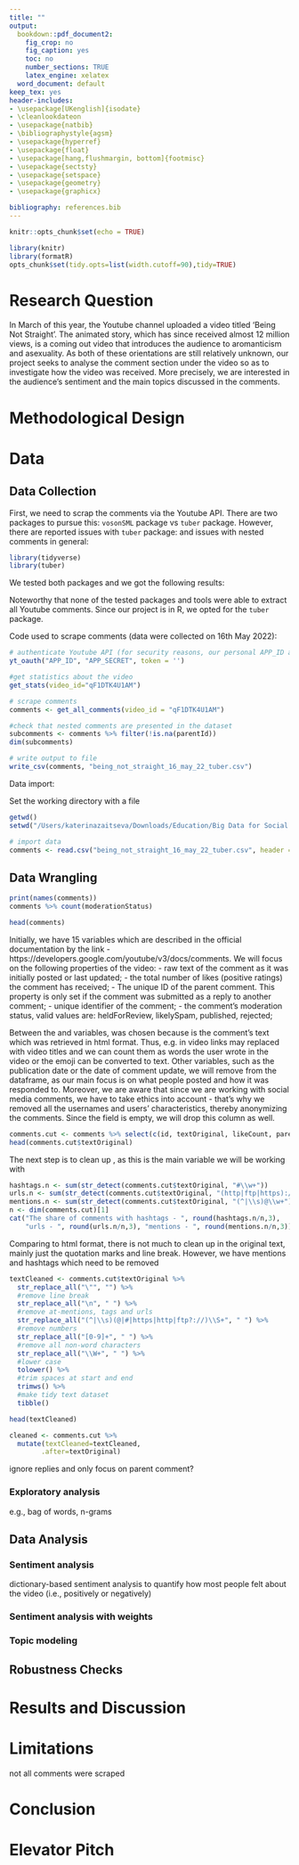```yaml
---
title: ""
output:
  bookdown::pdf_document2:
    fig_crop: no
    fig_caption: yes
    toc: no
    number_sections: TRUE
    latex_engine: xelatex
  word_document: default
keep_tex: yes
header-includes:
- \usepackage[UKenglish]{isodate}
- \cleanlookdateon
- \usepackage{natbib}
- \bibliographystyle{agsm}
- \usepackage{hyperref}
- \usepackage{float}
- \usepackage[hang,flushmargin, bottom]{footmisc}
- \usepackage{sectsty}
- \usepackage{setspace}
- \usepackage{geometry}
- \usepackage{graphicx}

bibliography: references.bib
---
```


\newgeometry{top=1.8in,bottom=1.8in,right=1in,left=1in}
\spacing{1.7}

\allsectionsfont{\centering}
\subsectionfont{\raggedright}
\subsubsectionfont{\raggedright}

\pagenumbering{gobble}

\begin{centering}
  \newcommand{\HRule}{\rule{\linewidth}{0.5mm}}
	\includegraphics[width=0.4\textwidth]{kuleuven_logo.png}\\[1cm]
	\textsc{\Large Collecting and Analyzing Big Data \\ for Social Sciences}\\[0.5cm]
	\textsc{\large B-KUL-S0K17A}\\[0.5cm]
	\HRule\\[0.6cm]
	{\huge\bfseries Assignment 2:} \\ [0.25cm]
	{\LARGE\bfseries Research Notebook}\\[0.2cm]
	\HRule\\[1.5cm]
	{\Large\textit{Group 24:}}\\
	\large Ekaterina \textsc{Zaitseva} - r0870363\\
	\large Emma \textsc{Schweidler} - r0883088 \\
	\large Jade \textsc{Willaert} - \\
	\vfill\vfill\vfill
	{\large\today}
	
\end{centering}

\allsectionsfont{\raggedright}

\singlespacing

 
\newpage

\newgeometry{top=1in,bottom=1in,right=1in,left=1in}
\pagenumbering{arabic} 

```r
knitr::opts_chunk$set(echo = TRUE)

library(knitr)
library(formatR)
opts_chunk$set(tidy.opts=list(width.cutoff=90),tidy=TRUE)
```

<!-- Make sure following aspects are included: short problem statement & research question (without extensive literature review), methodological design, description of data (collection), data cleaning/wrangling steps, analysis, robustness checks (if applicable), results, limitations, conclusion, pitch -->

# Research Question

In March of this year, the Youtube channel \citet{JaidenAnimationsVideo} uploaded a video titled ‘Being Not Straight’. The animated story, which has since received almost 12 million views, is a coming out video that introduces the audience to aromanticism and asexuality. As both of these orientations are still relatively unknown, our project seeks to analyse the comment section under the video so as to investigate how the video was received. More precisely, we are interested in the audience's sentiment and the main topics discussed in the comments.

# Methodological Design

# Data

## Data Collection

First, we need to scrap the comments via the Youtube API. There are two packages to pursue this: `vosonSML` package vs `tuber` package. However, there are reported issues with `tuber` package: \citep{IssuesTuber} and issues with nested comments in general: \citep{IssuesNestedComments} 

```r
library(tidyverse)
library(tuber)
```

We tested both packages and we got the following results:
\begin{itemize}
  \item comments under the video at the time of data collection: 231,866
  \item number of comments scraped with `tuber`: 180,743
  \item number of comments scraped with `vosonSML`: 151,884
  \item number of comments scraped with php tool \citep{RiederTools} (outwith R; only for benchmarking purposes): 218,848
\end{itemize}
  
Noteworthy that none of the tested packages and tools were able to extract all Youtube comments. Since our project is in R, we opted for the `tuber` package.

Code used to scrape comments (data were collected on 16th May 2022):

```r
# authenticate Youtube API (for security reasons, our personal APP_ID and APP_SECRET are not included in this script)
yt_oauth("APP_ID", "APP_SECRET", token = '')

#get statistics about the video
get_stats(video_id="qF1DTK4U1AM")

# scrape comments
comments <- get_all_comments(video_id = "qF1DTK4U1AM")

#check that nested comments are presented in the dataset
subcomments <- comments %>% filter(!is.na(parentId))
dim(subcomments)

# write output to file
write_csv(comments, "being_not_straight_16_may_22_tuber.csv")  
```

Data import:

Set the working directory with a file

```r
getwd()
setwd("/Users/katerinazaitseva/Downloads/Education/Big Data for Social Science/Exam/youtube_comments-main")
```


```r
# import data
comments <- read.csv("being_not_straight_16_may_22_tuber.csv", header = T)
```


## Data Wrangling

\textbf{Dataframe exploration}

```r
print(names(comments))
comments %>% count(moderationStatus)
```

```r
head(comments)
```

Initially, we have 15 variables which are described in the official documentation by the link - https://developers.google.com/youtube/v3/docs/comments. We will focus on the following properties of the video:
\textit{textOriginal} - raw text of the comment as it was initially posted or last updated; 
\textit{likeCount} - the total number of likes (positive ratings) the comment has received;
\textit{parentId} - The unique ID of the parent comment. This property is only set if the comment was submitted as a reply to another comment;
\textit{id} - unique identifier of the comment;
 - the comment's moderation status, valid values are: heldForReview, likelySpam, published, rejected;

Between the \textit{textDisplay} and \textit{textOriginal} variables, \textit{textOriginal} was chosen because \textit{textDisplay} is the comment's text which was retrieved in html format. Thus, e.g. in  \textit{textDisplay} video links may replaced with video titles and we can count them as words the user wrote in the video or the emoji can be converted to text. Other variables, such as the publication date or the date of comment update, we will remove from the dataframe, as our main focus is on what people posted and how it was responded to. Moreover, we are aware that since we are working with social media comments, we have to take ethics into account - that's why we removed all the usernames and users' characteristics, thereby anonymizing the comments. Since the field \textit{moderationStatus} is empty, we will drop this column as well.

```r
comments.cut <- comments %>% select(c(id, textOriginal, likeCount, parentId))
head(comments.cut$textOriginal)
```

The next step is to clean up \textit{textOriginal}, as this is the main variable we will be working with

```r
hashtags.n <- sum(str_detect(comments.cut$textOriginal, "#\\w+"))
urls.n <- sum(str_detect(comments.cut$textOriginal, "(http|ftp|https)://\\S+"))
mentions.n <- sum(str_detect(comments.cut$textOriginal, "(^|\\s)@\\w+"))
n <- dim(comments.cut)[1]
cat("The share of comments with hashtags - ", round(hashtags.n/n,3), 
    "urls - ", round(urls.n/n,3), "mentions - ", round(mentions.n/n,3))
```

Comparing to html format, there is not much to clean up in the original text, mainly just the quotation marks and line break. However, we have mentions and hashtags which need to be removed

```r
textCleaned <- comments.cut$textOriginal %>% 
  str_replace_all("\"", "") %>% 
  #remove line break
  str_replace_all("\n", " ") %>% 
  #remove at-mentions, tags and urls
  str_replace_all("(^|\\s)(@|#|https|http|ftp?://)\\S+", " ") %>% 
  #remove numbers
  str_replace_all("[0-9]+", " ") %>% 
  #remove all non-word characters
  str_replace_all("\\W+", " ") %>% 
  #lower case
  tolower() %>% 
  #trim spaces at start and end
  trimws() %>% 
  #make tidy text dataset
  tibble()

head(textCleaned) 
```
```r
cleaned <- comments.cut %>%
  mutate(textCleaned=textCleaned,
        .after=textOriginal)
```


ignore replies and only focus on parent comment?

### Exploratory analysis

e.g., bag of words, n-grams

## Data Analysis

### Sentiment analysis

dictionary-based sentiment analysis to quantify how most people felt about the video (i.e., positively or negatively)

### Sentiment analysis with weights

### Topic modeling

## Robustness Checks

# Results and Discussion

# Limitations

not all comments were scraped

# Conclusion

# Elevator Pitch


\newpage
\bibliography{references}

